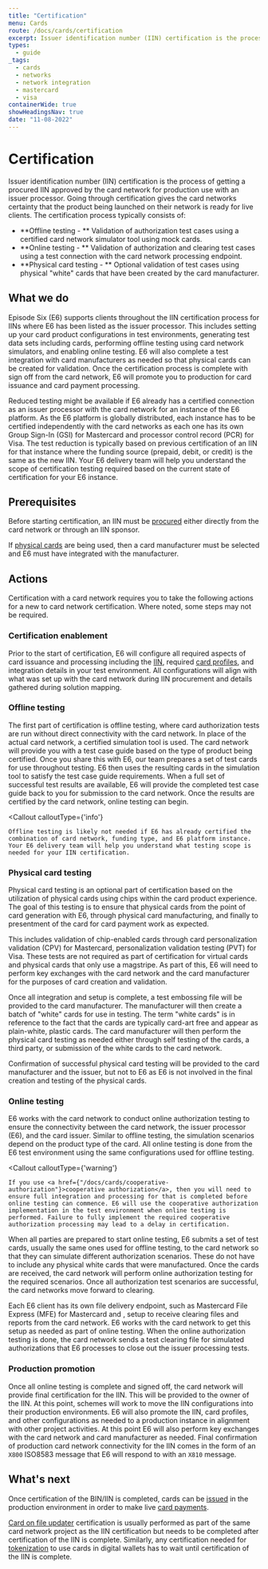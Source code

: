 ```yaml
---
title: "Certification"
menu: Cards
route: /docs/cards/certification
excerpt: Issuer identification number (IIN) certification is the process of getting a procured IIN approved by the card network for production use with an issuer processor.
types: 
  - guide
_tags:
  - cards
  - networks
  - network integration 
  - mastercard
  - visa
containerWide: true
showHeadingsNav: true
date: "11-08-2022"
---
```



# Certification

Issuer identification number (IIN) certification is the process of getting a procured IIN approved by the card network for production use with an issuer processor. Going through certification gives the card networks certainty that the product being launched on their network is ready for live clients. The certification process typically consists of:

* **Offline testing - ** Validation of authorization test cases using a certified card network simulator tool using mock cards.
* **Online testing - ** Validation of authorization and clearing test cases using a test connection with the card network processing endpoint.
* **Physical card testing - ** Optional validation of test cases using physical "white" cards that have been created by the card manufacturer.

## What we do

Episode Six (E6) supports clients throughout the IIN certification process for IINs where E6 has been listed as the issuer processor. This includes setting up your card product configurations in test environments, generating test data sets including cards, performing offline testing using card network simulators, and enabling online testing. E6 will also complete a test integration with card manufacturers as needed so that physical cards can be created for validation. Once the certification process is complete with sign off from the card network, E6 will promote you to production for card issuance and card payment processing.

Reduced testing might be available if E6 already has a certified connection as an issuer processor with the card network for an instance of the E6 platform. As the E6 platform is globally distributed, each instance has to be certified independently with the card networks as each one has its own Group Sign-In (GSI) for Mastercard and processor control record (PCR) for Visa. The test reduction is typically based on previous certification of an IIN for that instance where the funding source (prepaid, debit, or credit) is the same as the new IIN. Your E6 delivery team will help you understand the scope of certification testing required based on the current state of certification for your E6 instance.

## Prerequisites

Before starting certification, an IIN must be [procured](/docs/cards/iin-procurement) either directly from the card network or through an IIN sponsor.

If [physical cards](/docs/cards/physical-cards) are being used, then a card manufacturer must be selected and E6 must have integrated with the manufacturer.

## Actions

Certification with a card network requires you to take the following actions for a new to card network certification. Where noted, some steps may not be required.

### Certification enablement

Prior to the start of certification, E6 will configure all required aspects of card issuance and processing including the [IIN](/docs/cards/iin-procurement), required [card profiles](/docs/cards/card-profiles), and integration details in your test environment. All configurations will align with what was set up with the card network during IIN procurement and details gathered during solution mapping.

### Offline testing

The first part of certification is offline testing, where card authorization tests are run without direct connectivity with the card network. In place of the actual card network, a certified simulation tool is used. The card network will provide you with a test case guide based on the type of product being certified. Once you share this with E6, our team prepares a set of test cards for use throughout testing. E6 then uses the resulting cards in the simulation tool to satisfy the test case guide requirements. When a full set of successful test results are available, E6 will provide the completed test case guide back to you for submission to the card network. Once the results are certified by the card network, online testing can begin.

<Callout
    calloutType={'info'}
>
    Offline testing is likely not needed if E6 has already certified the combination of card network, funding type, and E6 platform instance. Your E6 delivery team will help you understand what testing scope is needed for your IIN certification.
</Callout>

### Physical card testing

Physical card testing is an optional part of certification based on the utilization of physical cards using chips within the card product experience. The goal of this testing is to ensure that physical cards from the point of card generation with E6, through physical card manufacturing, and finally to presentment of the card for card payment work as expected.

This includes validation of chip-enabled cards through card personalization validation (CPV) for Mastercard, personalization validation testing (PVT) for Visa. These tests are not required as part of certification for virtual cards and physical cards that only use a magstripe. As part of this, E6 will need to perform key exchanges with the card network and the card manufacturer for the purposes of card creation and validation.

Once all integration and setup is complete, a test embossing file will be provided to the card manufacturer. The manufacturer will then create a batch of "white" cards for use in testing. The term "white cards" is in reference to the fact that the cards are typically card-art free and appear as plain-white, plastic cards. The card manufacturer will then perform the physical card testing as needed either through self testing of the cards, a third party, or submission of the white cards to the card network.

Confirmation of successful physical card testing will be provided to the card manufacturer and the issuer, but not to E6 as E6 is not involved in the final creation and testing of the physical cards.

### Online testing

E6 works with the card network to conduct online authorization testing to ensure the connectivity between the card network, the issuer processor (E6), and the card issuer. Similar to offline testing, the simulation scenarios depend on the product type of the card. All online testing is done from the E6 test environment using the same configurations used for offline testing.

<Callout
    calloutType={'warning'}
>
    If you use <a href={"/docs/cards/cooperative-authorization"}>cooperative authorization</a>, then you will need to ensure full integration and processing for that is completed before online testing can commence. E6 will use the cooperative authorization implementation in the test environment when online testing is performed. Failure to fully implement the required cooperative authorization processing may lead to a delay in certification.
</Callout>

When all parties are prepared to start online testing, E6 submits a set of test cards, usually the same ones used for offline testing, to the card network so that they can simulate different authorization scenarios. These do not have to include any physical white cards that were manufactured. Once the cards are received, the card network will perform online authorization testing for the required scenarios. Once all authorization test scenarios are successful, the card networks move forward to clearing.

Each E6 client has its own file delivery endpoint, such as Mastercard File Express (MFE) for Mastercard and , setup to receive clearing files and reports from the card network. E6 works with the card network to get this setup as needed as part of online testing. When the online authorization testing is done, the card network sends a test clearing file for simulated authorizations that E6 processes to close out the issuer processing tests.

### Production promotion

Once all online testing is complete and signed off, the card network will provide final certification for the IIN. This will be provided to the owner of the IIN. At this point, schemes will work to move the IIN configurations into their production environments. E6 will also promote the IIN, card profiles, and other configurations as needed to a production instance in alignment with other project activities. At this point E6 will also perform key exchanges with the card network and card manufacturer as needed. Final confirmation of production card network connectivity for the IIN comes in the form of an `X800` ISO8583 message that E6 will respond to with an `X810` message.

## What's next

Once certification of the BIN/IIN is completed, cards can be [issued](/docs/cards/issuance-overview) in the production environment in order to make live [card payments](/docs/cards/card-payments).

[Card on file updater](/docs/cards/card-on-file-updaters) certification is usually performed as part of the same card network project as the IIN certification but needs to be completed after certification of the IIN is complete. Similarly, any certification needed for [tokenization](/docs/cards/card-tokens) to use cards in digital wallets has to wait until certification of the IIN is complete.